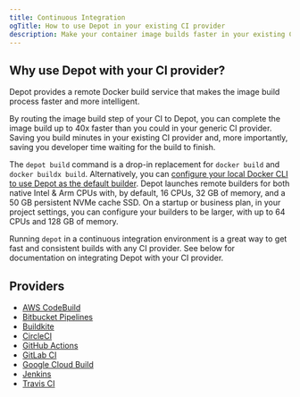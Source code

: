 ```yaml
---
title: Continuous Integration
ogTitle: How to use Depot in your existing CI provider
description: Make your container image builds faster in your existing CI by replacing docker build with depot build.
---
```


## Why use Depot with your CI provider?

Depot provides a remote Docker build service that makes the image build process faster and more intelligent.

By routing the image build step of your CI to Depot, you can complete the image build up to 40x faster than you could in your generic CI provider. Saving you build minutes in your existing CI provider and, more importantly, saving you developer time waiting for the build to finish.

The `depot build` command is a drop-in replacement for `docker build` and `docker buildx build`. Alternatively, you can [configure your local Docker CLI to use Depot as the default builder](/docs/container-builds/how-to-guides/docker-build). Depot launches remote builders for both native Intel & Arm CPUs with, by default, 16 CPUs, 32 GB of memory, and a 50 GB persistent NVMe cache SSD. On a startup or business plan, in your project settings, you can configure your builders to be larger, with up to 64 CPUs and 128 GB of memory.

Running `depot` in a continuous integration environment is a great way to get fast and consistent builds with any CI provider. See below for documentation on integrating Depot with your CI provider.

## Providers

- [AWS CodeBuild](/docs/container-builds/reference/aws-codebuild)
- [Bitbucket Pipelines](/docs/container-builds/reference/bitbucket-pipelines)
- [Buildkite](/docs/container-builds/reference/buildkite)
- [CircleCI](/docs/container-builds/reference/circleci)
- [GitHub Actions](/docs/container-builds/reference/github-actions)
- [GitLab CI](/docs/container-builds/reference/gitlab-ci)
- [Google Cloud Build](/docs/container-builds/reference/google-cloud-build)
- [Jenkins](/docs/container-builds/reference/jenkins)
- [Travis CI](/docs/container-builds/reference/travis-ci)
